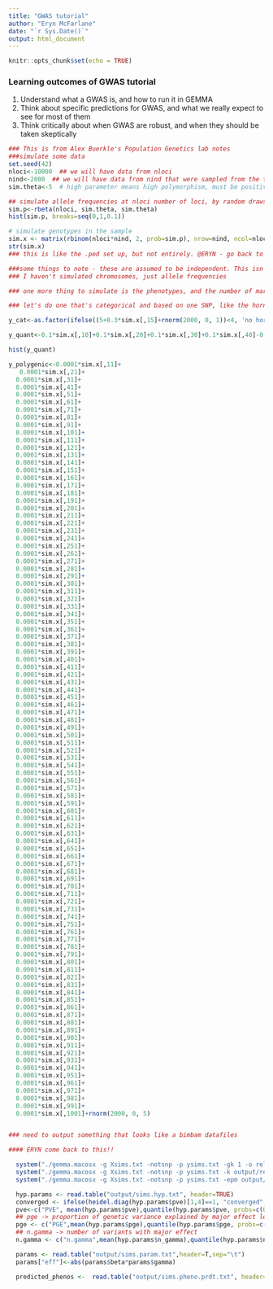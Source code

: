 ```yaml
---
title: "GWAS tutorial"
author: "Eryn McFarlane"
date: "`r Sys.Date()`"
output: html_document
---
```


```r
knitr::opts_chunk$set(echo = TRUE)
```

### Learning outcomes of GWAS tutorial
1) Understand what a GWAS is, and how to run it in GEMMA
2) Think about specific predictions for GWAS, and what we really expect to see for most of them
3) Think critically about when GWAS are robust, and when they should be taken skeptically

```r
### This is from Alex Buerkle's Population Genetics lab notes
###simulate some data
set.seed(42)
nloci<-10000  ## we will have data from nloci
nind<-2000  ## we will have data from nind that were sampled from the true population
sim.theta<-5  # high parameter means high polymorphism, must be positive and > zero

## simulate allele frequencies at nloci number of loci, by random draws from a beta
sim.p<-rbeta(nloci, sim.theta, sim.theta)
hist(sim.p, breaks=seq(0,1,0.1))

# simulate genotypes in the sample
sim.x <- matrix(rbinom(nloci*nind, 2, prob=sim.p), nrow=nind, ncol=nloci) ### this gives us individuals in rows and snps in columns
str(sim.x)
### this is like the .ped set up, but not entirely. @ERYN - go back to this to make it the bimbam right away so it fits in GEMMA from the start.

###some things to note - these are assumed to be independent. This isn't realistic, there would certainly be LD
### I haven't simulated chromosomes, just allele frequencies

### one more thing to simulate is the phenotypes, and the number of markers that they're based one.

### let's do one that's categorical and based on one SNP, like the horn traits in soay sheep

y_cat<-as.factor(ifelse((5+0.3*sim.x[,15]+rnorm(2000, 0, 1))<4, 'no horn', ifelse((5+0.3*sim.x[,15]+rnorm(2000, 0, 1))>6.5, 'big horn', 'small horn'))) ### this is just a linear relationship between SNP 15 and this variable, plus error, that I've then put into categories

y_quant<-0.1*sim.x[,10]+0.1*sim.x[,20]+0.1*sim.x[,30]+0.1*sim.x[,40]-0.1*sim.x[,50]-0.1*sim.x[,60]-0.1*sim.x[,70]+0.1*sim.x[,80]+0.1*sim.x[,90]+0.1*sim.x[,100]+rnorm(2000, 0, 5)

hist(y_quant)

y_polygenic<-0.0001*sim.x[,11]+
   0.0001*sim.x[,21]+ 
  0.0001*sim.x[,31]+ 
  0.0001*sim.x[,41]+ 
  0.0001*sim.x[,51]+ 
  0.0001*sim.x[,61]+ 
  0.0001*sim.x[,71]+ 
  0.0001*sim.x[,81]+ 
  0.0001*sim.x[,91]+ 
  0.0001*sim.x[,101]+ 
  0.0001*sim.x[,111]+ 
  0.0001*sim.x[,121]+ 
  0.0001*sim.x[,131]+ 
  0.0001*sim.x[,141]+ 
  0.0001*sim.x[,151]+ 
  0.0001*sim.x[,161]+ 
  0.0001*sim.x[,171]+ 
  0.0001*sim.x[,181]+ 
  0.0001*sim.x[,191]+ 
  0.0001*sim.x[,201]+ 
  0.0001*sim.x[,211]+ 
  0.0001*sim.x[,221]+ 
  0.0001*sim.x[,231]+ 
  0.0001*sim.x[,241]+ 
  0.0001*sim.x[,251]+ 
  0.0001*sim.x[,261]+ 
  0.0001*sim.x[,271]+ 
  0.0001*sim.x[,281]+ 
  0.0001*sim.x[,291]+ 
  0.0001*sim.x[,301]+ 
  0.0001*sim.x[,311]+ 
  0.0001*sim.x[,321]+ 
  0.0001*sim.x[,331]+ 
  0.0001*sim.x[,341]+ 
  0.0001*sim.x[,351]+ 
  0.0001*sim.x[,361]+ 
  0.0001*sim.x[,371]+ 
  0.0001*sim.x[,381]+ 
  0.0001*sim.x[,391]+ 
  0.0001*sim.x[,401]+ 
  0.0001*sim.x[,411]+ 
  0.0001*sim.x[,421]+ 
  0.0001*sim.x[,431]+ 
  0.0001*sim.x[,441]+ 
  0.0001*sim.x[,451]+ 
  0.0001*sim.x[,461]+ 
  0.0001*sim.x[,471]+ 
  0.0001*sim.x[,481]+ 
  0.0001*sim.x[,491]+ 
  0.0001*sim.x[,501]+ 
  0.0001*sim.x[,511]+ 
  0.0001*sim.x[,521]+ 
  0.0001*sim.x[,531]+ 
  0.0001*sim.x[,541]+ 
  0.0001*sim.x[,551]+ 
  0.0001*sim.x[,561]+ 
  0.0001*sim.x[,571]+ 
  0.0001*sim.x[,581]+ 
  0.0001*sim.x[,591]+ 
  0.0001*sim.x[,601]+ 
  0.0001*sim.x[,611]+ 
  0.0001*sim.x[,621]+ 
  0.0001*sim.x[,631]+ 
  0.0001*sim.x[,641]+ 
  0.0001*sim.x[,651]+ 
  0.0001*sim.x[,661]+ 
  0.0001*sim.x[,671]+ 
  0.0001*sim.x[,681]+ 
  0.0001*sim.x[,691]+ 
  0.0001*sim.x[,701]+ 
  0.0001*sim.x[,711]+ 
  0.0001*sim.x[,721]+ 
  0.0001*sim.x[,731]+ 
  0.0001*sim.x[,741]+ 
  0.0001*sim.x[,751]+ 
  0.0001*sim.x[,761]+ 
  0.0001*sim.x[,771]+ 
  0.0001*sim.x[,781]+ 
  0.0001*sim.x[,791]+ 
  0.0001*sim.x[,801]+ 
  0.0001*sim.x[,811]+ 
  0.0001*sim.x[,821]+ 
  0.0001*sim.x[,831]+ 
  0.0001*sim.x[,841]+ 
  0.0001*sim.x[,851]+ 
  0.0001*sim.x[,861]+ 
  0.0001*sim.x[,871]+ 
  0.0001*sim.x[,881]+ 
  0.0001*sim.x[,891]+ 
  0.0001*sim.x[,901]+ 
  0.0001*sim.x[,911]+ 
  0.0001*sim.x[,921]+ 
  0.0001*sim.x[,931]+ 
  0.0001*sim.x[,941]+ 
  0.0001*sim.x[,951]+ 
  0.0001*sim.x[,961]+ 
  0.0001*sim.x[,971]+ 
  0.0001*sim.x[,981]+ 
  0.0001*sim.x[,991]+ 
  0.0001*sim.x[,1001]+rnorm(2000, 0, 5)


### need to output something that looks like a bimbam datafiles

```


```r

#### ERYN come back to this!!

  system("./gemma.macosx -g Xsims.txt -notsnp -p ysims.txt -gk 1 -o relmatrix", wait=TRUE)
  system("./gemma.macosx -g Xsims.txt -notsnp -p ysims.txt -k output/relmatrix.cXX.txt -bslmm 1 -s 5000 -w 5000 -o sims", wait=TRUE)
  system("./gemma.macosx -g Xsims.txt -notsnp -p ysims.txt -epm output/sims.param.txt -emu output/sims.log.txt -ebv output/sims.bv.txt -k output/relmatrix.cXX.txt -predict 1 -o sims.pheno", wait=TRUE)

  hyp.params <- read.table("output/sims.hyp.txt", header=TRUE)
  converged <- ifelse(heidel.diag(hyp.params$pve)[1,4]==1, "converged", "not_converged")
  pve<-c("PVE", mean(hyp.params$pve),quantile(hyp.params$pve, probs=c(0.5,0.025,0.975)))
  ## pge -> proportion of genetic variance explained by major effect loci
  pge <- c("PGE",mean(hyp.params$pge),quantile(hyp.params$pge, probs=c(0.5,0.025,0.975)))
  ## n.gamma -> number of variants with major effect
  n.gamma <- c("n.gamma",mean(hyp.params$n_gamma),quantile(hyp.params$n_gamma, probs=c(0.5,0.025,0.975)))

  params <- read.table("output/sims.param.txt",header=T,sep="\t")
  params["eff"]<-abs(params$beta*params$gamma)

  predicted_phenos <-  read.table("output/sims.pheno.prdt.txt", header=FALSE)


```


